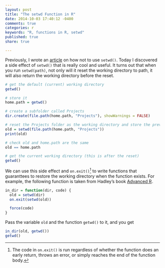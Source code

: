 ```yaml
---
layout: post
title: "The setwd Function in R"
date: 2014-10-03 17:40:12 -0400
comments: true
categories: r
keywords: "R, functions in R, setwd"
published: true
share: true

---
```


Previously, I wrote an [article](http://gmlang.com/r/how-to-work-with-files-in-r-and-improve-reproducibility/) on how not to use `setwd()`. Today I discovered a side effect of `setwd()` that is really cool and useful. It turns out that when you run `setwd(path)`, not only will it reset the working directory to path, it will also return the working directory before the reset.

```r
# get the default (current) working directory
getwd()

# store it
home.path = getwd()

# create a subfolder called Projects
dir.create(file.path(home.path, "Projects"), showWarnings = FALSE)

# reset the Projects folder as the working directory and store the previous working directory in a variable called old  
old = setwd(file.path(home.path, "Projects"))
print(old)

# check old and home.path are the same
old == home.path

# get the current working directory (this is after the reset)
getwd()
```

We can use this side effect and `on.exit()`[^1] to write functions that guaranttees to restore the working directory when the function exists. For example, the following function is taken from Hadley's book
<a href="http://www.amazon.com/gp/product/B00NFODLIQ/ref=as_li_tl?ie=UTF8&camp=1789&creative=9325&creativeASIN=B00NFODLIQ&linkCode=as2&tag=cabaceo-20&linkId=ADGTP76QZMPYXEVL">Advanced R</a><img src="http://ir-na.amazon-adsystem.com/e/ir?t=cabaceo-20&l=as2&o=1&a=B00NFODLIQ" width="1" height="1" border="0" alt="" style="border:none !important; margin:0px !important;" />.

```r
in_dir = function(dir, code) {
  old = setwd(dir)
  on.exit(setwd(old))

  force(code)
}
```

Pass the variable `old` and the function `getwd()` to it, and you get

```r
in_dir(old, getwd())
getwd()
```

[^1]: The code in `on.exit()` is run regardless of whether the function does an early return, throws an error, or simply reaches the end of the function body.